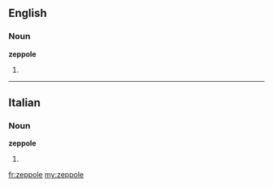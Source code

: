 ==English==

===Noun===
'''zeppole'''

# {{plural of|[[zeppola]]}}

----

==Italian==

===Noun===
'''zeppole''' {{f}}

# {{plural of|[[zeppola]]|lang=it}}

[[fr:zeppole]]
[[my:zeppole]]